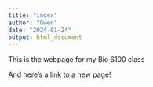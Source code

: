 ```yaml
---
title: "index"
author: "Gwen"
date: "2024-01-24"
output: html_document
---
```


This is the webpage for my Bio 6100 class 

And here's a [link](newpage.html) to a new page!